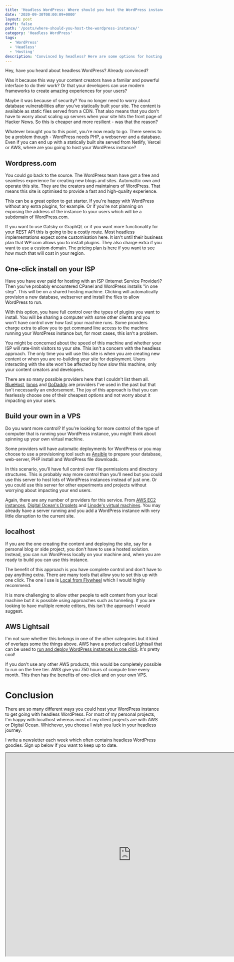 ```yaml
---
title: 'Headless WordPress: Where should you host the WordPress instance?'
date: '2020-09-30T08:00:09+0000'
layout: post
draft: false
path: '/posts/where-should-you-host-the-wordpress-instance/'
category: 'Headless WordPress'
tags:
  - 'WordPress'
  - 'Headless'
  - 'Hosting'
description: 'Convinced by headless? Here are some options for hosting the WordPress instance.'
---
```


Hey, have you heard about headless WordPress? Already convinced?

Was it because this way your content creators have a familar and powerful interface to do their work? Or that your developers can use modern frameworks to create amazing experiences for your users?

Maybe it was because of security? You no longer need to worry about database vulnerabilities after you've statically built your site. The content is available as static files served from a CDN. That also means that you don't have to worry about scaling up servers when your site hits the front page of Hacker News. So this is cheaper and more resilient - was that the reason?

Whatever brought you to this point, you're now ready to go. There seems to be a problem though - WordPress needs PHP, a webserver and a database. Even if you can end up with a statically built site served from Netlify, Vercel or AWS, where are you going to host your WordPress instance?

## Wordpress.com
You could go back to the source. The WordPress team have got a free and seamless experience for creating new blogs and sites. Automattic own and operate this site. They are the creators and maintainers of WordPress. That means this site is optimised to provide a fast and high-quality experience.

This can be a great option to get starter. If you're happy with WordPress without any extra plugins, for example. Or if you're not planning on exposing the address of the instance to your users which will be a subdomain of WordPress.com.

If you want to use Gatsby or GraphQL or if you want more functionality for your REST API this is going to be a costly route. Most headless implementations expect some customisation here. It isn't until their business plan that WP.com allows you to install plugins. They also charge extra if you want to use a custom domain. The [pricing plan is here](https://wordpress.com/pricing/) if you want to see how much that will cost in your region.

## One-click install on your ISP
Have you have ever paid for hosting with an ISP (Internet Service Provider)? Then you've probably encountered CPanel and WordPress installs "in one step". This will be on a shared hosting machine. Clicking will automatically provision a new database, webserver and install the files to allow WordPress to run.

With this option, you have full control over the types of plugins you want to install. You will be sharing a computer with some other clients and you won't have control over how fast your machine runs. Some providers charge extra to allow you to get command line access to the machine running your WordPress instance but, for most cases, this isn't a problem.

You might be concerned about the speed of this machine and whether your ISP will rate-limit visitors to your site. This isn't a concern with the headless approach. The only time you will use this site is when you are creating new content or when you are re-building your site for deployment. Users interacting with the site won't be affected by how slow this machine, only your content creators and developers.

There are so many possible providers here that I couldn't list them all. [BlueHost](https://www.bluehost.com/wordpress/wordpress-hosting), [Ionos](https://www.ionos.co.uk/hosting/wordpress-hosting) and [GoDaddy](https://uk.godaddy.com/hosting/wordpress-hosting) are providers I've used in the past but that isn't necessarily an endorsement. The joy of this approach is that you can fearlessly choose one of their cheapest options and not worry about it impacting on your users.

## Build your own in a VPS
Do you want more control? If you're looking for more control of the type of computer that is running your WordPress instance, you might think about spinning up your own virtual machine.

Some providers will have automatic deployments for WordPress or you may choose to use a provisioning tool such as [Ansible](https://www.ansible.com/use-cases/provisioning) to prepare your database, web-server, PHP install and WordPress file downloads.

In this scenario, you'll have full control over file permissions and directory structures. This is probably way more control than you'll need but you could use this server to host lots of WordPress instances instead of just one. Or you could use this server for other experiments and projects without worrying about impacting your end users.

Again, there are any number of providers for this service. From [AWS EC2 instances](https://aws.amazon.com/ec2/pricing/), [Digital Ocean's Droplets](https://www.digitalocean.com/pricing/) and [Linode's virtual machines](https://www.linode.com/pricing/). You may already have a server running and you add a WordPress instance with very little disruption to the current site.

## localhost
If you are the one creating the content and deploying the site, say for a personal blog or side project, you don't have to use a hosted solution. Instead, you can run WordPress locally on your machine and, when you are ready to build you can use this instance.

The benefit of this approach is you have complete control and don't have to pay anything extra. There are many tools that allow you to set this up with one click. The one I use is [Local from Flywheel](https://localwp.com/) which I would highly recommend.

It is more challenging to allow other people to edit content from your local machine but it is possible using approaches such as tunneling. If you are looking to have multiple remote editors, this isn't the approach I would suggest.

## AWS Lightsail
I'm not sure whether this belongs in one of the other categories but it kind of overlaps some the things above. AWS have a product called Lightsail that can be used to [run and deploy WordPress instances in one click](https://aws.amazon.com/lightsail/projects/wordpress/). It's pretty cool!

If you don't use any other AWS products, this would be completely possible to run on the free tier. AWS give you 750 hours of compute time every month. This then has the benefits of one-click and on your own VPS.

# Conclusion
There are so many different ways you could host your WordPress instance to get going with headless WordPress. For most of my personal projects, I'm happy with localhost whereas most of my client projects are with AWS or Digital Ocean. Whichever, you choose I wish you luck in your headless journey.

I write a newsletter each week which often contains headless WordPress goodies. Sign up below if you want to keep up to date.

<iframe width="800" height="650" src="https://colossal-painter-5291.ck.page/c9063c1e62" />

